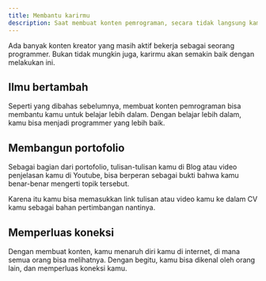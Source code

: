 ```yaml
---
title: Membantu karirmu
description: Saat membuat konten pemrograman, secara tidak langsung kamu bisa membantu karir kamu sebagai seorang programmer.
---
```


Ada banyak konten kreator yang masih aktif bekerja sebagai seorang programmer. Bukan tidak mungkin juga, karirmu akan semakin baik dengan melakukan ini.

## Ilmu bertambah

Seperti yang dibahas sebelumnya, membuat konten pemrograman bisa membantu kamu untuk belajar lebih dalam. Dengan belajar lebih dalam, kamu bisa menjadi programmer yang lebih baik.

## Membangun portofolio
Sebagai bagian dari portofolio, tulisan-tulisan kamu di Blog atau video penjelasan kamu di Youtube, bisa berperan sebagai bukti bahwa kamu benar-benar mengerti topik tersebut.

Karena itu kamu bisa memasukkan link tulisan atau video kamu ke dalam CV kamu sebagai bahan pertimbangan nantinya.

## Memperluas koneksi
Dengan membuat konten, kamu menaruh diri kamu di internet, di mana semua orang bisa melihatnya. Dengan begitu, kamu bisa dikenal oleh orang lain, dan memperluas koneksi kamu.